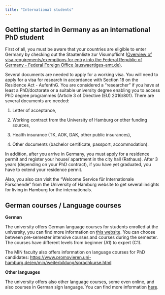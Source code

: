 ```yaml
---
title: "International students"
---
```


## **Getting started in Germany as an international PhD student**

First of all, you must be aware that your countries are eligible to enter Germany by checking out the Staatenliste zur Visumpflicht ([Overview of visa requirements/exemptions for entry into the Federal Republic of Germany - Federal Foreign Office (auswaertiges-amt.de)](https://www.auswaertiges-amt.de/en/visa-service/-/231148).

Several documents are needed to apply for a working visa. You will need to apply for a visa for research in accordance with Section 18 on the Residence Act - AufenthG. You are considered a "researcher" if you have at least a PhD/doctorate or a suitable university degree enabling you to access PhD degree programmes (Article 3 of Directive (EU) 2016/801). There are several documents are needed:

1.  Letter of acceptance, 

2.  Working contract from the University of Hamburg or other funding sources,

3.  Health insurance (TK, AOK, DAK, other public insurances),

4.  Other documents (bachelor certificate, passport, accommodation).

In addition, after you arrive in Germany, you must apply for a residence permit and register your house/ apartment in the city hall (Rathaus). After 3 years (depending on your PhD contract), if you have yet graduated, you have to extend your residence permit.

Also, you also can visit the "Welcome Service für Internationale Forschende" from the University of Hamburg website to get several insights for living in Hamburg for the internationals.

##  German courses / Language courses

**German**

The university offers German language courses for students enrolled at the university, you can find more information on [this website](https://www.uni-hamburg.de/en/internationales/studierende/sprachkurse-uhh/deutschkurse.html). You can choose between pre-semester intensive courses and courses during the semester. The courses have different levels from beginner (A1) to expert (C1).

The MIN faculty also offers information on language courses for PhD candidates: <https://www.promovieren.uni-hamburg.de/en/min/weiterbildung/sprachkurse.html>

**Other languages**

The university offers also other language courses, some even online, and also courses in German sign language. You can find more information [here](https://www.uni-hamburg.de/en/internationales/studierende/sprachkurse-uhh/sprachkurse.html).
